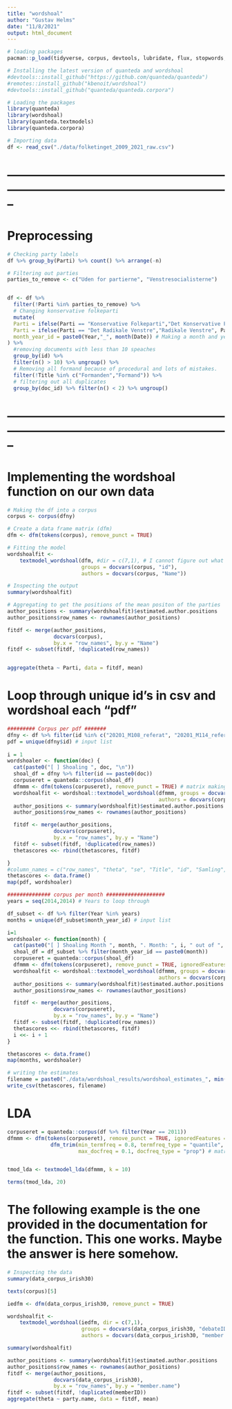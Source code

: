 ```yaml
---
title: "wordshoal"
author: "Gustav Helms"
date: "11/8/2021"
output: html_document
---
```


```r
# loading packages
pacman::p_load(tidyverse, corpus, devtools, lubridate, flux, stopwords, seededlda)

# Installing the latest version of quanteda and wordshoal
#devtools::install_github("https://github.com/quanteda/quanteda")
#remotes::install_github("kbenoit/wordshoal")
#devtools::install_github("quanteda/quanteda.corpora")

# Loading the packages
library(quanteda)
library(wordshoal)
library(quanteda.textmodels)
library(quanteda.corpora)
```


```r
# Importing data
df <- read_csv("./data/folketinget_2009_2021_raw.csv")
```

# --------------------------------------------------------------------------------------------------------------
# Preprocessing

```r
# Checking party labels
df %>% group_by(Parti) %>% count() %>% arrange(-n)
```


```r
# Filtering out parties 
parties_to_remove <- c("Uden for partierne", "Venstresocialisterne")


df <- df %>% 
  filter(!Parti %in% parties_to_remove) %>% 
  # Changing konservative folkeparti
  mutate(
  Parti = ifelse(Parti == "Konservative Folkeparti","Det Konservative Folkeparti", Parti),
  Parti = ifelse(Parti == "Det Radikale Venstre","Radikale Venstre", Parti),
  month_year_id = paste0(Year,"_", month(Date)) # Making a month and year unique variable
) %>% 
  #removing documents with less than 10 speaches
  group_by(id) %>% 
  filter(n() > 10) %>% ungroup() %>% 
  # Removing all formand because of procedural and lots of mistakes. 
  filter(!Title %in% c("Formanden","Formand")) %>% 
  # filtering out all duplicates
  group_by(doc_id) %>% filter(n() < 2) %>% ungroup()

```


# --------------------------------------------------------------------------------------------------------------
# Implementing the wordshoal function on our own data

```r
# Making the df into a corpus
corpus <- corpus(dfny)

# Create a data frame matrix (dfm)
dfm <- dfm(tokens(corpus), remove_punct = TRUE)

# Fitting the model
wordshoalfit <- 
    textmodel_wordshoal(dfm, #dir = c(7,1), # I cannot figure out what the 'dir' argument does
                        groups = docvars(corpus, "id"), 
                        authors = docvars(corpus, "Name"))

# Inspecting the output
summary(wordshoalfit) 

```


```r
# Aggregating to get the positions of the mean positon of the parties
author_positions <- summary(wordshoalfit)$estimated.author.positions
author_positions$row_names <- rownames(author_positions)

fitdf <- merge(author_positions,
               docvars(corpus), 
               by.x = "row_names", by.y = "Name")
fitdf <- subset(fitdf, !duplicated(row_names))


aggregate(theta ~ Parti, data = fitdf, mean)
```

# Loop through unique id's in csv and wordshoal each "pdf"


```r
######### Corpus per pdf #######
dfny <- df %>% filter(id %in% c("20201_M108_referat", "20201_M114_referat")) %>% group_by(id) %>% slice(1:100) %>% ungroup() # subset data
pdf = unique(dfny$id) # input list
   
i = 1
wordshoaler <- function(doc) {
  cat(paste0("[ ] Shoaling ", doc, "\n"))
  shoal_df = dfny %>% filter(id == paste0(doc))
  corpuseret = quanteda::corpus(shoal_df)
  dfmmm <- dfm(tokens(corpuseret), remove_punct = TRUE) # matrix making
  wordshoalfit <- wordshoal::textmodel_wordshoal(dfmmm, groups = docvars(corpuseret, "id"), 
                                                 authors = docvars(corpuseret, "Name"))
  author_positions <- summary(wordshoalfit)$estimated.author.positions
  author_positions$row_names <- rownames(author_positions)

  fitdf <- merge(author_positions,
               docvars(corpuseret), 
               by.x = "row_names", by.y = "Name")
  fitdf <- subset(fitdf, !duplicated(row_names))
  thetascores <<- rbind(thetascores, fitdf)

}
#column_names = c("row_names", "theta", "se", "Title", "id", "Samling", "Nr", "Titel", "Dato", "speaker_id", "Date", "Year", "Parti", "Period", "n_words")
thetascores <- data.frame()
map(pdf, wordshoaler)

```

```r
############## corpus per month ###################
years = seq(2014,2014) # Years to loop through

df_subset <- df %>% filter(Year %in% years) 
months = unique(df_subset$month_year_id) # input list

i=1
wordshoaler <- function(month) {
  cat(paste0("[ ] Shoaling Month ", month, ". Month: ", i, " out of ", length(months), "\n"))
  shoal_df = df_subset %>% filter(month_year_id == paste0(month))
  corpuseret = quanteda::corpus(shoal_df)
  dfmmm <- dfm(tokens(corpuseret), remove_punct = TRUE, ignoredFeatures = stopwords("danish")) # matrix making
  wordshoalfit <- wordshoal::textmodel_wordshoal(dfmmm, groups = docvars(corpuseret, "id"), 
                                                 authors = docvars(corpuseret, "Name"))
  author_positions <- summary(wordshoalfit)$estimated.author.positions
  author_positions$row_names <- rownames(author_positions)

  fitdf <- merge(author_positions,
               docvars(corpuseret), 
               by.x = "row_names", by.y = "Name")
  fitdf <- subset(fitdf, !duplicated(row_names))
  thetascores <<- rbind(thetascores, fitdf)
  i <<- i + 1
}

thetascores <- data.frame()
map(months, wordshoaler)

# writing the estimates
filename = paste0("./data/wordshoal_results/wordshoal_estimates_", min(years), "_", max(years), ".csv")
write_csv(thetascores, filename)
```
# LDA 
```r
corpuseret = quanteda::corpus(df %>% filter(Year == 2011)) 
dfmmm <- dfm(tokens(corpuseret), remove_punct = TRUE, ignoredFeatures = stopwords("danish")) %>%
              dfm_trim(min_termfreq = 0.8, termfreq_type = "quantile",
                       max_docfreq = 0.1, docfreq_type = "prop") # matrix making


tmod_lda <- textmodel_lda(dfmmm, k = 10)


```

```r
terms(tmod_lda, 20)
```


# The following example is the one provided in the documentation for the function. This one works. Maybe the answer is here somehow. 

```r
# Inspecting the data
summary(data_corpus_irish30)

```

```r
texts(corpus)[5]
```

```r
iedfm <- dfm(data_corpus_irish30, remove_punct = TRUE) 

wordshoalfit <- 
    textmodel_wordshoal(iedfm, dir = c(7,1),
                        groups = docvars(data_corpus_irish30, "debateID"), 
                        authors = docvars(data_corpus_irish30, "member.name"))

summary(wordshoalfit)                    

author_positions <- summary(wordshoalfit)$estimated.author.positions
author_positions$row_names <- rownames(author_positions)
fitdf <- merge(author_positions,
               docvars(data_corpus_irish30), 
               by.x = "row_names", by.y = "member.name")
fitdf <- subset(fitdf, !duplicated(memberID))
aggregate(theta ~ party.name, data = fitdf, mean)
```
